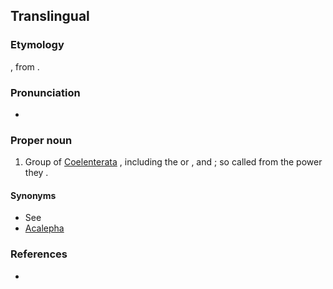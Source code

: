 {{also|acalephae}}
==Translingual==

===Etymology===
{{etyl|NL.|mul}}, from {{etyl|grc|mul}} {{term|sc=polytonic|ἀκαλήφη||tr=akalēphē|stinging nettle|lang=grc}}.

===Pronunciation===
* {{a|US}} {{IPA|/ˌæk.əˈli.fi/|lang=mul}}

===Proper noun===
{{mul-proper noun}}

# {{context|obsolete|lang=mul}} Group of [[Coelenterata]] {{a|obsolete}}, including the {{l/en|medusae}} or {{l/en|jellyfishes}}, and {{l/en|hydroids}}; so called from the {{l/en|stinging}} power they {{l/en|possess}}.

====Synonyms====
* See {{pedia|Sea nettle}}
* [[Acalepha]]

===References===
* {{R:OneLook|acalephae}}
